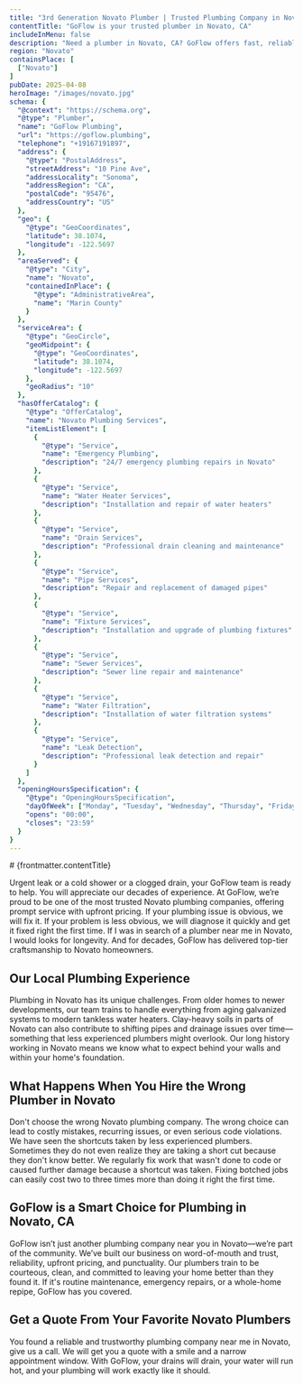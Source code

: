 ```yaml
---
title: "3rd Generation Novato Plumber | Trusted Plumbing Company in Novato, CA"
contentTitle: "GoFlow is your trusted plumber in Novato, CA"
includeInMenu: false
description: "Need a plumber in Novato, CA? GoFlow offers fast, reliable plumbing with upfront pricing. Your trusted local Novato plumbing company."
region: "Novato"
containsPlace: [
  ["Novato"]
]
pubDate: 2025-04-08
heroImage: "/images/novato.jpg"
schema: {
  "@context": "https://schema.org",
  "@type": "Plumber",
  "name": "GoFlow Plumbing",
  "url": "https://goflow.plumbing",
  "telephone": "+19167191897",
  "address": {
    "@type": "PostalAddress",
    "streetAddress": "10 Pine Ave",
    "addressLocality": "Sonoma",
    "addressRegion": "CA",
    "postalCode": "95476",
    "addressCountry": "US"
  },
  "geo": {
    "@type": "GeoCoordinates",
    "latitude": 38.1074,
    "longitude": -122.5697
  },
  "areaServed": {
    "@type": "City",
    "name": "Novato",
    "containedInPlace": {
      "@type": "AdministrativeArea",
      "name": "Marin County"
    }
  },
  "serviceArea": {
    "@type": "GeoCircle",
    "geoMidpoint": {
      "@type": "GeoCoordinates",
      "latitude": 38.1074,
      "longitude": -122.5697
    },
    "geoRadius": "10"
  },
  "hasOfferCatalog": {
    "@type": "OfferCatalog",
    "name": "Novato Plumbing Services",
    "itemListElement": [
      {
        "@type": "Service",
        "name": "Emergency Plumbing",
        "description": "24/7 emergency plumbing repairs in Novato"
      },
      {
        "@type": "Service",
        "name": "Water Heater Services",
        "description": "Installation and repair of water heaters"
      },
      {
        "@type": "Service",
        "name": "Drain Services",
        "description": "Professional drain cleaning and maintenance"
      },
      {
        "@type": "Service",
        "name": "Pipe Services",
        "description": "Repair and replacement of damaged pipes"
      },
      {
        "@type": "Service",
        "name": "Fixture Services",
        "description": "Installation and upgrade of plumbing fixtures"
      },
      {
        "@type": "Service",
        "name": "Sewer Services",
        "description": "Sewer line repair and maintenance"
      },
      {
        "@type": "Service",
        "name": "Water Filtration",
        "description": "Installation of water filtration systems"
      },
      {
        "@type": "Service",
        "name": "Leak Detection",
        "description": "Professional leak detection and repair"
      }
    ]
  },
  "openingHoursSpecification": {
    "@type": "OpeningHoursSpecification",
    "dayOfWeek": ["Monday", "Tuesday", "Wednesday", "Thursday", "Friday", "Saturday", "Sunday"],
    "opens": "00:00",
    "closes": "23:59"
  }
}
---
```


<article>
  # {frontmatter.contentTitle}

  Urgent leak or a cold shower or a clogged drain, your GoFlow team is ready to help.
  You will appreciate our decades of experience.
  At GoFlow, we’re proud to be one of the most trusted Novato plumbing companies, offering prompt service with upfront pricing.
  If your plumbing issue is obvious, we will fix it. If your problem is less obvious, we will diagnose it quickly and get it fixed right the first time.
  If I was in search of a plumber near me in Novato, I would looks for longevity.
  And for decades, GoFlow has delivered top-tier craftsmanship to Novato homeowners.

  ## Our Local Plumbing Experience

  Plumbing in Novato has its unique challenges.
  From older homes to newer developments, our team trains to handle everything from aging galvanized systems to modern tankless water heaters.
  Clay-heavy soils in parts of Novato can also contribute to shifting pipes and drainage issues over time—something that less experienced plumbers might overlook.
  Our long history working in Novato means we know what to expect behind your walls and within your home's foundation.

  ## What Happens When You Hire the Wrong Plumber in Novato

  Don't choose the wrong Novato plumbing company. The wrong choice can lead to costly mistakes, recurring issues, or even serious code violations.
  We have seen the shortcuts taken by less experienced plumbers.
  Sometimes they do not even realize they are taking a short cut because they don't know better.
  We regularly fix work that wasn't done to code or caused further damage because a shortcut was taken.
  Fixing botched jobs can easily cost two to three times more than doing it right the first time.

  ## GoFlow is a Smart Choice for Plumbing in Novato, CA

  GoFlow isn’t just another plumbing company near you in Novato—we’re part of the community.
  We’ve built our business on word-of-mouth and trust, reliability, upfront pricing, and punctuality.
  Our plumbers train to be courteous, clean, and committed to leaving your home better than they found it.
  If it's routine maintenance, emergency repairs, or a whole-home repipe, GoFlow has you covered.

  ## Get a Quote From Your Favorite Novato Plumbers

  You found a reliable and trustworthy plumbing company near me in Novato, give us a call.
  We will get you a quote with a smile and a narrow appointment window.
  With GoFlow, your drains will drain, your water will run hot, and your plumbing will work exactly like it should.
</article>
